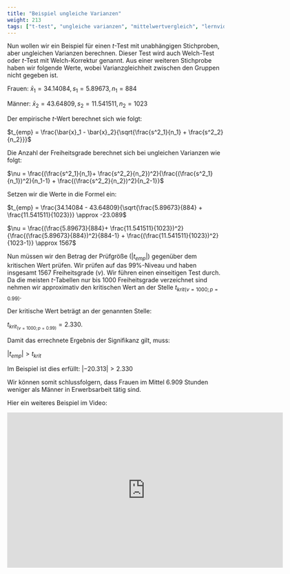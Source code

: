 ```yaml
---
title: "Beispiel ungleiche Varianzen"
weight: 213
tags: ["t-test", "ungleiche varianzen", "mittelwertvergleich", "lernvideo"]
---
```


Nun wollen wir ein Beispiel für einen $t$-Test mit unabhängigen Stichproben, aber ungleichen Varianzen berechnen. Dieser Test wird auch Welch-Test oder $t$-Test mit Welch-Korrektur genannt.
Aus einer weiteren Stichprobe haben wir folgende Werte, wobei Varianzgleichheit zwischen den Gruppen nicht gegeben ist.

Frauen: $\bar{x}_1 = 34.14084, s_1 = 5.89673, n_1 = 884$

Männer: $\bar{x}_2 = 43.64809, s_2 = 11.541511, n_2 = 1023$

Der empirische $t$-Wert berechnet sich wie folgt:

$t_{emp} = \frac{\bar{x}_1 - \bar{x}_2}{\sqrt{\frac{s^2_1}{n_1} + \frac{s^2_2}{n_2}}}$

Die Anzahl der Freiheitsgrade berechnet sich bei ungleichen Varianzen wie folgt:

$\nu = \frac{(\frac{s^2_1}{n_1}+ \frac{s^2_2}{n_2})^2}{\frac{(\frac{s^2_1}{n_1})^2}{n_1-1} + \frac{(\frac{s^2_2}{n_2})^2}{n_2-1}}$

Setzen wir die Werte in die Formel ein:

$t_{emp} = \frac{34.14084 - 43.64809}{\sqrt{\frac{5.89673}{884} + \frac{11.541511}{1023}}} \approx -23.089$

$\nu = \frac{(\frac{5.89673}{884}+ \frac{11.541511}{1023})^2}{\frac{(\frac{5.89673}{884})^2}{884-1} + \frac{(\frac{11.541511}{1023})^2}{1023-1}} \approx 1567$

Nun müssen wir den Betrag der Prüfgröße ($|t_{emp}|$) gegenüber dem kritischen Wert prüfen. Wir prüfen auf das $99\%$-Niveau und haben insgesamt $1567$ Freiheitsgrade ($\nu$). Wir führen einen einseitigen Test durch. Da die meisten $t$-Tabellen nur bis $1000$ Freiheitsgrade verzeichnet sind nehmen wir approximativ den kritischen Wert an der Stelle $t_{krit(\nu=1000; p =0.99)}$.

Der kritische Wert beträgt an der genannten Stelle:

$t_{krit_{(\nu=1000; p=0.99)}} = 2.330$.

Damit das errechnete Ergebnis der Signifikanz gilt, muss:

$|t_{emp} | > t_{krit}$

Im Beispiel ist dies erfüllt: $|-20.313| > 2.330$

Wir können somit schlussfolgern, dass Frauen im Mittel $6.909$ Stunden weniger als Männer in Erwerbsarbeit tätig sind.

Hier ein weiteres Beispiel im Video:

<center>
<iframe src="https://player.vimeo.com/video/512532522?quality=720p&dnt=1" width="640" height="360" frameborder="0" allow="autoplay; fullscreen; picture-in-picture" allowfullscreen referrerpolicy="noreferrer"></iframe>
</center>
